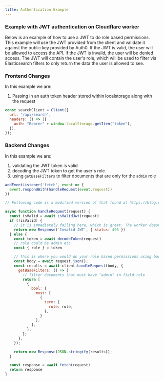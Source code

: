 ```yaml
---
title: Authentication Example
---
```


### Example with JWT authentication on Cloudflare worker

Below is an example of how to use a JWT to do role based permissions. This example will use the JWT provided from the client and validate it against the public key provided by Auth0. If the JWT is valid, the user will be allowed to access the API. If the JWT is invalid, the user will be denied access.
The JWT will contain the user's role, which will be used to filter via Elasticsearch filters to only return the data the user is allowed to see.

### Frontend Changes

In this example we are:

1. Passing in an auth token header stored within localstorage along with the request

```js
const searchClient = Client({
  url: "/api/search",
  headers: () => ({
    auth: "Bearer" + window.localStorage.getItem("token"),
  }),
});
```

### Backend Changes

In this example we are:

1. validating the JWT token is valid
2. decoding the JWT token to get the user's role
3. using `getBaseFilters` to filter documents that are only for the `admin` role

```js filename="api-worker.js"
addEventListener('fetch', event => {
  event.respondWith(handleRequest(event.request))
})

// Following code is a modified version of that found at https://blog.cloudflare.com/dronedeploy-and-cloudflare-workers/

async function handleRequest(request) {
  const isValid = await isValidJwt(request)
  if (!isValid) {
    // It is immediately failing here, which is great. The worker doesn't bother hitting your API
    return new Response('Invalid JWT', { status: 403 })
  } else {
    const token = await decodeToken(request)
    // role could be admin etc
    const { role } = token

    // This is where you would do your role based permissions using baseFilters
    const body = await request.json();
    const results = await client.handleRequest(body, {
      getBaseFilters: () => {
        // filter documents that must have "admin" in field role
        return [
          {
            bool: {
              must: [
                {
                  term: {
                    role: role,
                  },
                }
              },
            },
          },
        ];
      },
    });

    return new Response(JSON.stringify(results));
  }

  const response = await fetch(request)
  return response
}

```
